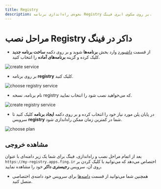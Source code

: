 ```yaml
---
title: Registry
description: نحوه‌ی راه‌اندازی برنامه Registry بر روی سکوی ابری فینگ.
---
```



<Platform>
  <PlatformHead title="برنامه Registry" icon="docker/docker-original.svg" />
</Platform>

# مراحل نصب Registry داکر در فینگ

- از قسمت [داشبورد](https://dashboard.fing.ir) وارد بخش **برنامه‌ها** شوید و بر روی دکمه **ساخت برنامه جدید** کلیک کرده و گزینه **برنامه‌‌های آماده** را انتخاب کنید.

![create service](/docs/images/service-create.jpg)

- بر روی برنامه **registry** کلیک کنید.

![choose registry service](/docs/images/service-choose-registry.jpg)

- نام برنامه، نسخه registry که می‌خواهید نصب شود را انتخاب نمایید.

![create registry service](/docs/images/service-create-registry.jpg)

- در پایان پلن مورد نیاز خود را انتخاب کرده و بر روی دکمه **ایجاد برنامه** کلیک کنید تا سرویس **registry** شما در کمترین زمان ممکن راه‌اندازی شود.

![choose plan](/docs/images/choose-plan.jpg)

## مشاهده خروجی

بعد از اتمام مراحل نصب و راه‌اندازی، فینگ برای شما یک زیر دامنه‌‌ای‌ با عنوان `https://my-registry.apps.fing.ir` اختصاص می‌دهد که می‌توانید با کلیک کردن بر روی آن، سرویس **رجیستری داکر** خود را مشاهده نمایید.

- همچنین شما می‌توانید از قسمت [دامنه‌ها](/apps/domains) برای سرویس خود دامنه‌ی اختصاصی متصل کنید.